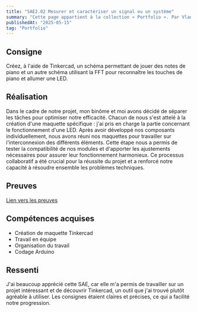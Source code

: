 ```yaml
---
title: "SAE2.02 Mesurer et caractériser un signal ou un système"
summary: "Cette page appartient à la collection « Portfolio ». Par Vladimir Nechaev."
publishedAt: "2025-05-15"
tag: "Portfolio"
---
```


## Consigne

Créez, à l'aide de Tinkercad, un schéma permettant de jouer des notes de piano et un autre schéma utilisant la FFT pour reconnaître les touches de piano et allumer une LED.

## Réalisation

Dans le cadre de notre projet, mon binôme et moi avons décidé de séparer les tâches pour optimiser notre efficacité. Chacun de nous s'est attelé à la création d'une maquette spécifique : j'ai pris en charge la partie concernant le fonctionnement d'une LED. Après avoir développé nos composants individuellement, nous avons réuni nos maquettes pour travailler sur l'interconnexion des différents éléments. Cette étape nous a permis de tester la compatibilité de nos modules et d'apporter les ajustements nécessaires pour assurer leur fonctionnement harmonieux. Ce processus collaboratif a été crucial pour la réussite du projet et a renforcé notre capacité à résoudre ensemble les problèmes techniques.

## Preuves

[Lien vers les preuves](#)

## Compétences acquises

- Création de maquette Tinkercad
- Travail en équipe
- Organisation du travail
- Codage Arduino

## Ressenti

J'ai beaucoup apprécié cette SAE, car elle m'a permis de travailler sur un projet intéressant et de découvrir Tinkercad, un outil que j'ai trouvé plutôt agréable à utiliser. Les consignes étaient claires et précises, ce qui a facilité notre progression.
